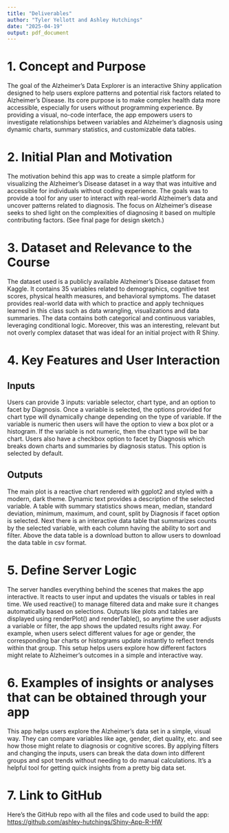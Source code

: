 ```yaml
---
title: "Deliverables"
author: "Tyler Yellott and Ashley Hutchings"
date: "2025-04-19"
output: pdf_document
---
```


# 1. Concept and Purpose

The goal of the Alzheimer's Data Explorer is an interactive Shiny application designed to help users explore patterns and potential risk factors related to Alzheimer's Disease. Its core purpose is to make complex health data more accessible, especially for users without programming experience. By providing a visual, no-code interface, the app empowers users to investigate relationships between variables and Alzheimer's diagnosis using dynamic charts, summary statistics, and customizable data tables.  

# 2. Initial Plan and Motivation

The motivation behind this app was to create a simple platform for visualizing the Alzheimer's Disease dataset in a way that was intuitive and accessible for individuals without coding experience. The goals was to provide a tool for any user to interact with real-world Alzheimer's data and uncover patterns related to diagnosis. The focus on Alzheimer’s disease seeks to shed light on the complexities of diagnosing it based on multiple contributing factors. 
(See final page for design sketch.) 

# 3. Dataset and Relevance to the Course

The dataset used is a publicly available Alzheimer’s Disease dataset from Kaggle. It contains 35 variables related to demographics, cognitive test scores, physical health measures, and behavioral symptoms. 
The dataset provides real-world data with which to practice and apply techniques learned in this class such as data wrangling, visualizations and data summaries. The data contains both categorical and continuous variables, leveraging conditional logic. Moreover, this was an interesting, relevant but not overly complex dataset that was ideal for an initial project with R Shiny.

# 4. Key Features and User Interaction
## Inputs
Users can provide 3 inputs: variable selector, chart type, and an option to facet by Diagnosis. Once a variable is selected, the options provided for chart type will dynamically change depending on the type of variable. If the variable is numeric then users will have the option to view a box plot or a histogram. If the variable is not numeric, then the chart type will be bar chart. Users also have a checkbox option to facet by Diagnosis which breaks down charts and summaries by diagnosis status. This option is selected by default. 

## Outputs
The main plot is a reactive chart rendered with ggplot2 and styled with a modern, dark theme. Dynamic text provides a description of the selected variable. A table with summary statistics shows mean, median, standard deviation, minimum, maximum, and count, split by Diagnosis if facet option is selected. Next there is an interactive data table that summarizes counts by the selected variable, with each column having the ability to sort and filter. Above the data table is a download button to allow users to download the data table in csv format. 

# 5. Define Server Logic

The server handles everything behind the scenes that makes the app interactive. It reacts to user input and updates the visuals or tables in real time. We used reactive() to manage filtered data and make sure it changes automatically based on selections. Outputs like plots and tables are displayed using renderPlot() and renderTable(), so anytime the user adjusts a variable or filter, the app shows the updated results right away. For example, when users select different values for age or gender, the corresponding bar charts or histograms update instantly to reflect trends within that group. This setup helps users explore how different factors might relate to Alzheimer’s outcomes in a simple and interactive way.

# 6. Examples of insights or analyses that can be obtained through your app

This app helps users explore the Alzheimer’s data set in a simple, visual way. They can compare variables like age, gender, diet quality, etc. and see how those might relate to diagnosis or cognitive scores. By applying filters and changing the inputs, users can break the data down into different groups and spot trends without needing to do manual calculations. It's a helpful tool for getting quick insights from a pretty big data set.

# 7. Link to GitHub 

Here’s the GitHub repo with all the files and code used to build the app:  
[https://github.com/ashley-hutchings/Shiny-App-R-HW](https://github.com/ashley-hutchings/Shiny-App-R-HW)

```r

``` 
